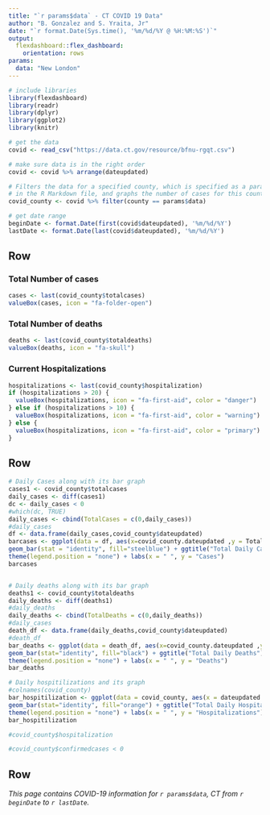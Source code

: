 ```yaml
---
title: "`r params$data` - CT COVID 19 Data"
author: "B. Gonzalez and S. Yraita, Jr"
date: "`r format.Date(Sys.time(), '%m/%d/%Y @ %H:%M:%S')`"
output: 
  flexdashboard::flex_dashboard:
    orientation: rows
params:
  data: "New London"
---
```


```r
# include libraries
library(flexdashboard)
library(readr)
library(dplyr)
library(ggplot2)
library(knitr)

# get the data
covid <- read_csv("https://data.ct.gov/resource/bfnu-rgqt.csv")

# make sure data is in the right order
covid <- covid %>% arrange(dateupdated)

# Filters the data for a specified county, which is specified as a parameter 
# in the R Markdown file, and graphs the number of cases for this county ovr time.
covid_county <- covid %>% filter(county == params$data) 

# get date range
beginDate <- format.Date(first(covid$dateupdated), '%m/%d/%Y')
lastDate <- format.Date(last(covid$dateupdated), '%m/%d/%Y')
```

Row
-----------------------------------------------------------------------

### Total Number of cases

```r
cases <- last(covid_county$totalcases)
valueBox(cases, icon = "fa-folder-open")
```

### Total Number of deaths

```r
deaths <- last(covid_county$totaldeaths)
valueBox(deaths, icon = "fa-skull")
```

### Current Hospitalizations

```r
hospitalizations <- last(covid_county$hospitalization)
if (hospitalizations > 20) {
  valueBox(hospitalizations, icon = "fa-first-aid", color = "danger")
} else if (hospitalizations > 10) {
  valueBox(hospitalizations, icon = "fa-first-aid", color = "warning")
} else {
  valueBox(hospitalizations, icon = "fa-first-aid", color = "primary")
}
```

Row
-----------------------------------------------------------------------

```r
# Daily Cases along with its bar graph
cases1 <- covid_county$totalcases
daily_cases <- diff(cases1)
dc <- daily_cases < 0
#which(dc, TRUE)
daily_cases <- cbind(TotalCases = c(0,daily_cases))
#daily_cases
df <- data.frame(daily_cases,covid_county$dateupdated)
barcases <- ggplot(data = df, aes(x=covid_county.dateupdated ,y = TotalCases, )) +
geom_bar(stat = "identity", fill="steelblue") + ggtitle("Total Daily Cases") +
theme(legend.position = "none") + labs(x = " ", y = "Cases")
barcases


# Daily deaths along with its bar graph
deaths1 <- covid_county$totaldeaths
daily_deaths <- diff(deaths1)
#daily_deaths
daily_deaths <- cbind(TotalDeaths = c(0,daily_deaths))
#daily_cases
death_df <- data.frame(daily_deaths,covid_county$dateupdated)
#death_df
bar_deaths <- ggplot(data = death_df, aes(x=covid_county.dateupdated ,y = TotalDeaths)) +
geom_bar(stat="identity", fill="black") + ggtitle("Total Daily Deaths") +
theme(legend.position = "none") + labs(x = " ", y = "Deaths")
bar_deaths

# Daily hospitilizations and its graph
#colnames(covid_county)
bar_hospitilization <- ggplot(data = covid_county, aes(x = dateupdated , y = hospitalization)) +
geom_bar(stat="identity", fill="orange") + ggtitle("Total Daily Hospitalizations") +
theme(legend.position = "none") + labs(x = " ", y = "Hospitalizations")
bar_hospitilization

#covid_county$hospitalization

#covid_county$confirmedcases < 0

```

Row
-----------------------------------------------------------------------
*This page contains COVID-19 information for `r params$data`, CT from `r beginDate ` to `r lastDate`.*